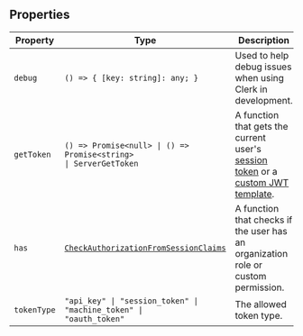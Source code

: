 ## Properties

| Property                           | Type                                                                                          | Description                                                                                                                                                                |
| ---------------------------------- | --------------------------------------------------------------------------------------------- | -------------------------------------------------------------------------------------------------------------------------------------------------------------------------- |
| <a id="debug"></a> `debug`         | <code>() => \{ [key: string]: any; \}</code>                                                  | Used to help debug issues when using Clerk in development.                                                                                                                 |
| <a id="gettoken"></a> `getToken`   | <code>() => Promise\<null\> \| () => Promise\<string\> \| ServerGetToken</code>               | A function that gets the current user's [session token](/docs/backend-requests/resources/session-tokens) or a [custom JWT template](/docs/backend-requests/jwt-templates). |
| <a id="has"></a> `has`             | [`CheckAuthorizationFromSessionClaims`](../types/check-authorization-from-session-claims.mdx) | A function that checks if the user has an organization role or custom permission.                                                                                          |
| <a id="tokentype"></a> `tokenType` | <code>"api_key" \| "session_token" \| "machine_token" \| "oauth_token"</code>                 | The allowed token type.                                                                                                                                                    |
